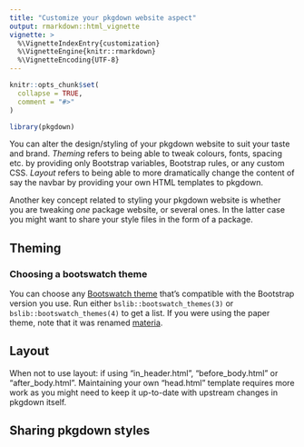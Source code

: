 ```yaml
---
title: "Customize your pkgdown website aspect"
output: rmarkdown::html_vignette
vignette: >
  %\VignetteIndexEntry{customization}
  %\VignetteEngine{knitr::rmarkdown}
  %\VignetteEncoding{UTF-8}
---
```


```r
knitr::opts_chunk$set(
  collapse = TRUE,
  comment = "#>"
)
```

```r
library(pkgdown)
```

You can alter the design/styling of your pkgdown website to suit your taste and brand. _Theming_ refers to being able to tweak colours, fonts, spacing etc. by providing only Bootstrap variables, Bootstrap rules, or any custom CSS. _Layout_ refers to being able to more dramatically change the content of say the navbar by providing your own HTML templates to pkgdown.

Another key concept related to styling your pkgdown website is whether you are tweaking _one_ package website, or several ones. 
In the latter case you might want to share your style files in the form of a package.

## Theming

### Choosing a bootswatch theme

You can choose any [Bootswatch theme](https://bootswatch.com/) that's compatible with the Bootstrap version you use.
Run either `bslib::bootswatch_themes(3)` or `bslib::bootswatch_themes(4)` to get a list.
If you were using the paper theme, note that it was renamed [materia](https://blog.bootswatch.com/post/167233472837/announcing-bootswatch-400).

## Layout

When not to use layout: if using "in_header.html", "before_body.html" or "after_body.html".
Maintaining your own "head.html" template requires more work as you might need to keep it up-to-date with upstream changes in pkgdown itself.

## Sharing pkgdown styles
